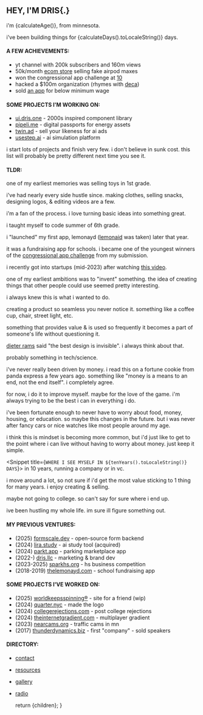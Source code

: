 
## HEY, I'M DRIS{<span className="animate-caret-blink">.</span>}

i'm {calculateAge()}, from minnesota.

i've been building things for {calculateDays().toLocaleString()} days.

#### A FEW ACHIEVEMENTS:

- yt channel with 200k subscribers and 160m views
- 50k/month [ecom store](https://web.archive.org/web/20230110214901/https://www.headfoams.pro/) selling fake airpod maxes
- won the congressional app challenge at [10](https://www.congressionalappchallenge.us/2018-mn3/)
- hacked a $100m organization (rhymes with [deca](https://www.deca.org/))
- sold [an app](https://lira.study) for below minimum wage

#### SOME PROJECTS I'M WORKING ON:

- [ui.dris.one](https://ui.dris.one) - 2000s inspired component library
- [pipeli.me](https://pipeli.me) - digital passports for energy assets
- [twin.ad](https://twin.ad) - sell your likeness for ai ads
- [usestep.ai](https://usestep.ai) - ai simulation platform

i start lots of projects and finish very few. i don't believe in sunk cost. this list will probably be pretty different next time you see it.

#### TLDR:

one of my earliest memories was selling toys in 1st grade.

i've had nearly every side hustle since. making clothes, selling snacks, designing logos, & editing videos are a few.

i'm a fan of the process. i love turning basic ideas into something great.

<Snippet title="HOW I STARTED">
i taught myself to code summer of 6th grade.

i "launched" my first app, lemonayd ([lemonaid](https://www.lemonaid.com/) was taken) later that year.

it was a fundraising app for schools. i became one of the youngest winners of the [congressional app challenge](https://www.congressionalappchallenge.us/) from my submission.

i recently got into startups (mid-2023) after watching [this video](https://www.youtube.com/watch?v=4VDZRR07Eqw).

one of my earliest ambitions was to "invent" something. the idea of creating things that other people could use seemed pretty interesting.

i always knew this is what i wanted to do.

</Snippet>

<Snippet title="MY GOAL">
creating a product so seamless you never notice it. something like a coffee cup, chair, street light, etc.

something that provides value & is used so frequently it becomes a part of someone's life without questioning it.

[dieter rams](https://en.wikipedia.org/wiki/Dieter_Rams) said "the best design is invisible". i always think about that.

probably something in tech/science.

</Snippet>

<Snippet title="MY MOTIVATIONS">
i've never really been driven by money. i read this on a fortune cookie from panda express a few years ago. something like "money is a means to an end, not the end itself". i completely agree.

for now, i do it to improve myself. maybe for the love of the game. i'm always trying to be the best i can in everything i do.

i've been fortunate enough to never have to worry about food, money, housing, or education. so maybe this changes in the future. but i was never after fancy cars or nice watches like most people around my age.

i think this is mindset is becoming more common, but i'd just like to get to the point where i can live without having to worry about money. just keep it simple.

</Snippet>

<Snippet title={`WHERE I SEE MYSELF IN ${tenYears().toLocaleString()} DAYS`}>
in 10 years, running a company or in vc.

i move around a lot, so not sure if i'd get the most value sticking to 1 thing for many years. i enjoy creating & selling.

maybe not going to college. so can't say for sure where i end up.

ive been hustling my whole life. im sure ill figure something out.

</Snippet>

#### MY PREVIOUS VENTURES:

- (2025) [formscale.dev](https://formscale.dev) - open-source form backend
- (2024) [lira.study](https://lira.study) - ai study tool (acquired)
- (2024) [parkt.app](https://parkt.app) - parking marketplace app
- (2022-) [dris.llc](https://dris.llc) - marketing & brand dev
- (2023-2025) [sparkhs.org](https://sparkhs.org) - hs business competition
- (2018-2019) [thelemonayd.com](https://app.thelemonayd.com) - school fundraising app

#### SOME PROJECTS I'VE WORKED ON:

- (2025) [worldkeepsspinning®](https://dris-e.github.io/worldspin) - site for a friend (wip)
- (2024) [quarter.nyc](https://quarter.nyc) - made the logo
- (2024) [collegerejections.com](https://collegerejections.com) - post college rejections
- (2024) [theinternetgradient.com](https://theinternetgradient.com) - multiplayer gradient
- (2023) [nearcams.org](https://nearcams.org) - traffic cams in mn
- (2017) [thunderdynamics.biz](https://thunderdynamics.biz) - first "company" - sold speakers

#### DIRECTORY:

- [contact](/contact)
- [resources](/resources)
- [gallery](/gallery)
- [radio](/radio)

  return <MdxLayout>{children}</MdxLayout>;
}
